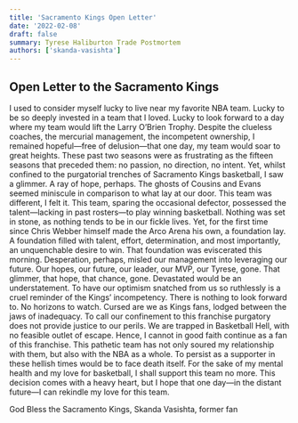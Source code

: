 ```yaml
---
title: 'Sacramento Kings Open Letter'
date: '2022-02-08'
draft: false
summary: Tyrese Haliburton Trade Postmortem
authors: ['skanda-vasishta']
---
```


## Open Letter to the Sacramento Kings

I used to consider myself lucky to live near my favorite NBA team. Lucky to be so deeply invested in a team that I loved. Lucky to look forward to a day where my team would lift the Larry O’Brien Trophy. Despite the clueless coaches, the mercurial management, the incompetent ownership, I remained hopeful—free of delusion—that one day, my team would soar to great heights. These past two seasons were as frustrating as the fifteen seasons that preceded them: no passion, no direction, no intent. Yet, whilst confined to the purgatorial trenches of Sacramento Kings basketball, I saw a glimmer. A ray of hope, perhaps. The ghosts of Cousins and Evans seemed miniscule in comparison to what lay at our door. This team was different, I felt it. This team, sparing the occasional defector, possessed the talent—lacking in past rosters—to play winning basketball. Nothing was set in stone, as nothing tends to be in our fickle lives. Yet, for the first time since Chris Webber himself made the Arco Arena his own, a foundation lay. A foundation filled with talent, effort, determination, and most importantly, an unquenchable desire to win.
That foundation was eviscerated this morning. Desperation, perhaps, misled our management into leveraging our future. Our hopes, our future, our leader, our MVP, our Tyrese, gone. That glimmer, that hope, that chance, gone. Devastated would be an understatement. To have our optimism snatched from us so ruthlessly is a cruel reminder of the Kings’ incompetency. There is nothing to look forward to. No horizons to watch. Cursed are we as Kings fans, lodged between the jaws of inadequacy. To call our confinement to this franchise purgatory does not provide justice to our perils. We are trapped in Basketball Hell, with no feasible outlet of escape. Hence, I cannot in good faith continue as a fan of this franchise. This pathetic team has not only soured my relationship with them, but also with the NBA as a whole. To persist as a supporter in these hellish times would be to face death itself. For the sake of my mental health and my love for basketball, I shall support this team no more. This decision comes with a heavy heart, but I hope that one day—in the distant future—I can rekindle my love for this team.

God Bless the Sacramento Kings,
Skanda Vasishta, former fan
